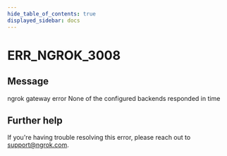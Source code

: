 ```yaml
---
hide_table_of_contents: true
displayed_sidebar: docs
---
```



# ERR_NGROK_3008

## Message

ngrok gateway error
None of the configured backends responded in time

<ErrorDetails error="err_ngrok_3008" />

## Further help

If you're having trouble resolving this error, please reach out to [support@ngrok.com](mailto:support@ngrok.com?subject=Help%20with%20ERR_NGROK_3008).
